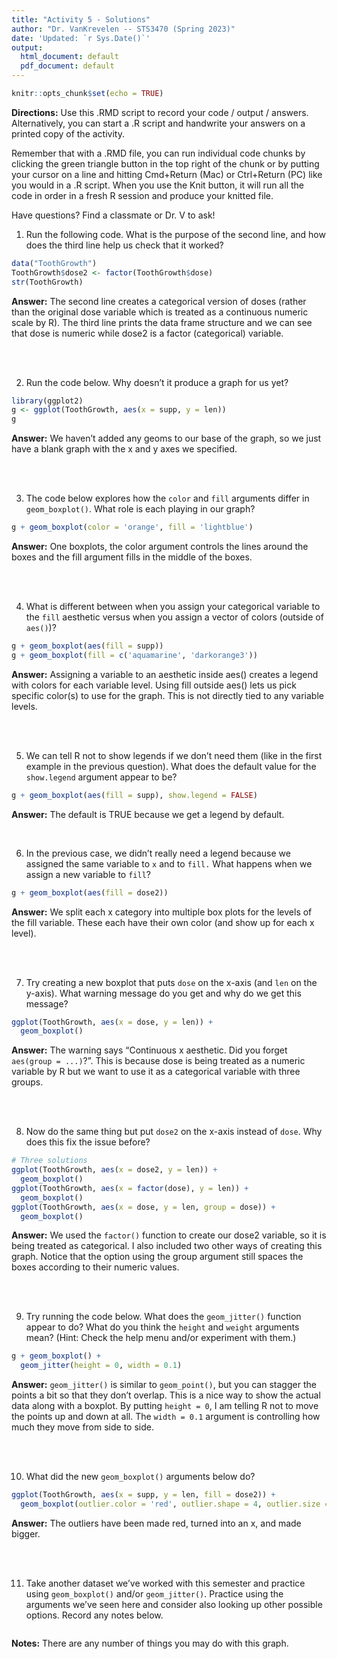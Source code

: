 ```yaml
---
title: "Activity 5 - Solutions"
author: "Dr. VanKrevelen -- STS3470 (Spring 2023)"
date: 'Updated: `r Sys.Date()`'
output:
  html_document: default
  pdf_document: default
---
```


```r
knitr::opts_chunk$set(echo = TRUE)
```

**Directions:** Use this .RMD script to record your code / output / answers. Alternatively, you can start a .R script and handwrite your answers on a printed copy of the activity.

Remember that with a .RMD file, you can run individual code chunks by clicking the green triangle button in the top right of the chunk or by putting your cursor on a line and hitting Cmd+Return (Mac) or Ctrl+Return (PC) like you would in a .R script. When you use the Knit button, it will run all the code in order in a fresh R session and produce your knitted file.

Have questions? Find a classmate or Dr. V to ask!


1. Run the following code. What is the purpose of the second line, and how does the third line help us check that it worked?

```r
data("ToothGrowth")
ToothGrowth$dose2 <- factor(ToothGrowth$dose)
str(ToothGrowth)
```

**Answer:** The second line creates a categorical version of doses (rather than the original dose variable which is treated as a continuous numeric scale by R). The third line prints the data frame structure and we can see that dose is numeric while dose2 is a factor (categorical) variable.



<br>
<br>

2. Run the code below. Why doesn't it produce a graph for us yet?

```r
library(ggplot2)
g <- ggplot(ToothGrowth, aes(x = supp, y = len))
g
```

**Answer:** We haven't added any geoms to our base of the graph, so we just have a blank graph with the x and y axes we specified.



<br>
<br>

3. The code below explores how the `color` and `fill` arguments differ in `geom_boxplot()`. What role is each playing in our graph?

```r
g + geom_boxplot(color = 'orange', fill = 'lightblue')
```

**Answer:** One boxplots, the color argument controls the lines around the boxes and the fill argument fills in the middle of the boxes.



<br>
<br>

4. What is different between when you assign your categorical variable to the `fill` aesthetic versus when you assign a vector of colors (outside of `aes()`)?

```r
g + geom_boxplot(aes(fill = supp))
g + geom_boxplot(fill = c('aquamarine', 'darkorange3'))
```


**Answer:** Assigning a variable to an aesthetic inside aes() creates a legend with colors for each variable level. Using fill outside aes() lets us pick specific color(s) to use for the graph. This is not directly tied to any variable levels.



<br>
<br>

5. We can tell R not to show legends if we don't need them (like in the first example in the previous question). What does the default value for the `show.legend` argument appear to be?

```r
g + geom_boxplot(aes(fill = supp), show.legend = FALSE)
```


**Answer:** The default is TRUE because we get a legend by default.



<br>

6. In the previous case, we didn't really need a legend because we assigned the same variable to `x` and to `fill.` What happens when we assign a new variable to `fill`?

```r
g + geom_boxplot(aes(fill = dose2))
```

**Answer:** We split each x category into multiple box plots for the levels of the fill variable. These each have their own color (and show up for each x level).



<br>
<br>

7. Try creating a new boxplot that puts `dose` on the x-axis (and `len` on the y-axis). What warning message do you get and why do we get this message?

```r
ggplot(ToothGrowth, aes(x = dose, y = len)) +
  geom_boxplot()
```

**Answer:** The warning says "Continuous x aesthetic. Did you forget `aes(group = ...)`?". This is because dose is being treated as a numeric variable by R but we want to use it as a categorical variable with three groups.



<br>
<br>

8. Now do the same thing but put `dose2` on the x-axis instead of `dose`. Why does this fix the issue before?

```r
# Three solutions
ggplot(ToothGrowth, aes(x = dose2, y = len)) +
  geom_boxplot()
ggplot(ToothGrowth, aes(x = factor(dose), y = len)) +
  geom_boxplot()
ggplot(ToothGrowth, aes(x = dose, y = len, group = dose)) +
  geom_boxplot()
```

**Answer:** We used the `factor()` function to create our dose2 variable, so it is being treated as categorical. I also included two other ways of creating this graph. Notice that the option using the group argument still spaces the boxes according to their numeric values.



<br>
<br>

9. Try running the code below. What does the `geom_jitter()` function appear to do? What do you think the `height` and `weight` arguments mean? (Hint: Check the help menu and/or experiment with them.)

```r
g + geom_boxplot() +
  geom_jitter(height = 0, width = 0.1)
```

**Answer:** `geom_jitter()` is similar to `geom_point()`, but you can stagger the points a bit so that they don't overlap. This is a nice way to show the actual data along with a boxplot. By putting `height = 0`, I am telling R not to move the points up and down at all. The `width = 0.1` argument is controlling how much they move from side to side.



<br>
<br>

10. What did the new `geom_boxplot()` arguments below do?

```r
ggplot(ToothGrowth, aes(x = supp, y = len, fill = dose2)) +
  geom_boxplot(outlier.color = 'red', outlier.shape = 4, outlier.size = 4)
```

**Answer:** The outliers have been made red, turned into an x, and made bigger.



<br>
<br>

11. Take another dataset we've worked with this semester and practice using `geom_boxplot()` and/or `geom_jitter()`. Practice using the arguments we've seen here and consider also looking up other possible options. Record any notes below.

```r

```

**Notes:** There are any number of things you may do with this graph. 



<br>
<br>